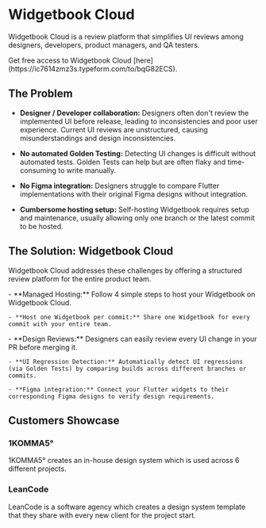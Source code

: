 # Widgetbook Cloud

Widgetbook Cloud is a review platform that simplifies UI reviews among designers, developers, product managers, and QA testers.

<Info>
  Get free access to Widgetbook Cloud
  [here](https://ic7614zmz3s.typeform.com/to/bqG82ECS).
</Info>

<YouTube id="gCTSc99V-KI" />

## The Problem

- **Designer / Developer collaboration:** Designers often don't review the implemented UI before release, leading to inconsistencies and poor user experience. Current UI reviews are unstructured, causing misunderstandings and design inconsistencies.

- **No automated Golden Testing:** Detecting UI changes is difficult without automated tests. Golden Tests can help but are often flaky and time-consuming to write manually.

- **No Figma integration:** Designers struggle to compare Flutter implementations with their original Figma designs without integration.

- **Cumbersome hosting setup:** Self-hosting Widgetbook requires setup and maintenance, usually allowing only one branch or the latest commit to be hosted.

## The Solution: Widgetbook Cloud

Widgetbook Cloud addresses these challenges by offering a structured review platform for the entire product team.

<CardGroup>
  <Card title="Builds" icon="hammer" href="/cloud/builds">
    - **Managed Hosting:** Follow 4 simple steps to host your Widgetbook on Widgetbook Cloud.
  
    - **Host one Widgetbook per commit:** Share one Widgetbook for every commit with your entire team.

  </Card>
  <Card title="Reviews" icon="code-compare" href="/cloud/reviews">
    - **Design Reviews:** Designers can easily review every UI change in your PR before merging it.
    
    - **UI Regression Detection:** Automatically detect UI regressions (via Golden Tests) by comparing builds across different branches or commits.

    - **Figma integration:** Connect your Flutter widgets to their corresponding Figma designs to verify design requirements.

  </Card>
</CardGroup>

## Customers Showcase

### 1KOMMA5°

1KOMMA5° creates an in-house design system which is used across 6 different projects.

<YouTube id="4xWseFS5Z38" />

### LeanCode

LeanCode is a software agency which creates a design system template that they share with every new client for the project start.

<YouTube id="rmQktvnyfPg" />

